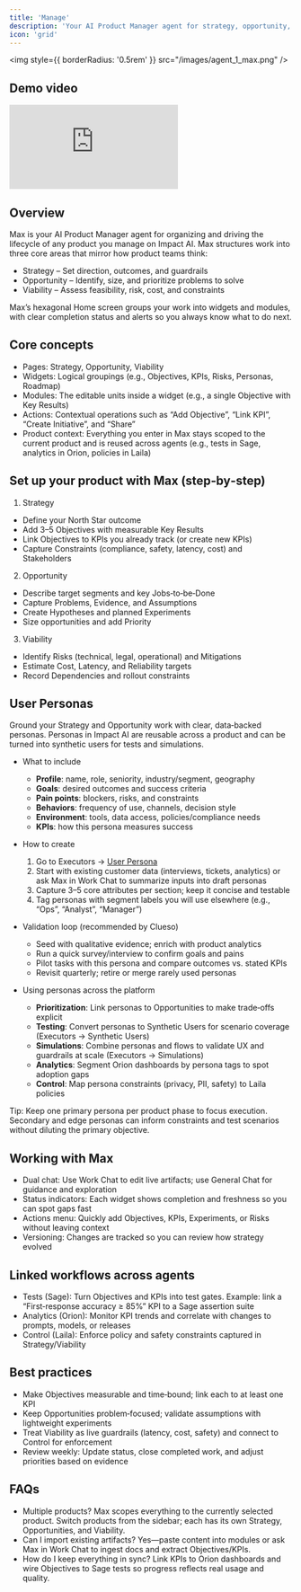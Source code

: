 ```yaml
---
title: 'Manage'
description: 'Your AI Product Manager agent for strategy, opportunity, and viability'
icon: 'grid'
---
```


<img
  style={{ borderRadius: '0.5rem' }}
  src="/images/agent_1_max.png"
/>

## Demo video

<div style={{ position: 'relative', paddingBottom: '56.25%', height: 0 }}>
  <iframe
    src="https://impact-ai.clueso.site/embed/58f9f6df-008a-441f-9082-606236a84c16"
    frameBorder="0"
    allowFullScreen
    style={{ position: 'absolute', top: 0, left: 0, width: '100%', height: '100%' }}
  >
  </iframe>
</div>

## Overview

Max is your AI Product Manager agent for organizing and driving the lifecycle of any product you manage on Impact AI. Max structures work into three core areas that mirror how product teams think:

- Strategy – Set direction, outcomes, and guardrails
- Opportunity – Identify, size, and prioritize problems to solve
- Viability – Assess feasibility, risk, cost, and constraints

Max’s hexagonal Home screen groups your work into widgets and modules, with clear completion status and alerts so you always know what to do next.

## Core concepts

- Pages: Strategy, Opportunity, Viability
- Widgets: Logical groupings (e.g., Objectives, KPIs, Risks, Personas, Roadmap)
- Modules: The editable units inside a widget (e.g., a single Objective with Key Results)
- Actions: Contextual operations such as “Add Objective”, “Link KPI”, “Create Initiative”, and “Share”
- Product context: Everything you enter in Max stays scoped to the current product and is reused across agents (e.g., tests in Sage, analytics in Orion, policies in Laila)

## Set up your product with Max (step‑by‑step)

1) Strategy
- Define your North Star outcome
- Add 3–5 Objectives with measurable Key Results
- Link Objectives to KPIs you already track (or create new KPIs)
- Capture Constraints (compliance, safety, latency, cost) and Stakeholders

2) Opportunity
- Describe target segments and key Jobs‑to‑be‑Done
- Capture Problems, Evidence, and Assumptions
- Create Hypotheses and planned Experiments
- Size opportunities and add Priority

3) Viability
- Identify Risks (technical, legal, operational) and Mitigations
- Estimate Cost, Latency, and Reliability targets
- Record Dependencies and rollout constraints

## User Personas

Ground your Strategy and Opportunity work with clear, data‑backed personas. Personas in Impact AI are reusable across a product and can be turned into synthetic users for tests and simulations.

- What to include
  - **Profile**: name, role, seniority, industry/segment, geography
  - **Goals**: desired outcomes and success criteria
  - **Pain points**: blockers, risks, and constraints
  - **Behaviors**: frequency of use, channels, decision style
  - **Environment**: tools, data access, policies/compliance needs
  - **KPIs**: how this persona measures success

- How to create
  1. Go to Executors → [User Persona](/executors/user-persona)
  2. Start with existing customer data (interviews, tickets, analytics) or ask Max in Work Chat to summarize inputs into draft personas
  3. Capture 3–5 core attributes per section; keep it concise and testable
  4. Tag personas with segment labels you will use elsewhere (e.g., “Ops”, “Analyst”, “Manager”)

- Validation loop (recommended by Clueso)
  - Seed with qualitative evidence; enrich with product analytics
  - Run a quick survey/interview to confirm goals and pains
  - Pilot tasks with this persona and compare outcomes vs. stated KPIs
  - Revisit quarterly; retire or merge rarely used personas

- Using personas across the platform
  - **Prioritization**: Link personas to Opportunities to make trade‑offs explicit
  - **Testing**: Convert personas to Synthetic Users for scenario coverage (Executors → Synthetic Users)
  - **Simulations**: Combine personas and flows to validate UX and guardrails at scale (Executors → Simulations)
  - **Analytics**: Segment Orion dashboards by persona tags to spot adoption gaps
  - **Control**: Map persona constraints (privacy, PII, safety) to Laila policies

Tip: Keep one primary persona per product phase to focus execution. Secondary and edge personas can inform constraints and test scenarios without diluting the primary objective.

## Working with Max

- Dual chat: Use Work Chat to edit live artifacts; use General Chat for guidance and exploration
- Status indicators: Each widget shows completion and freshness so you can spot gaps fast
- Actions menu: Quickly add Objectives, KPIs, Experiments, or Risks without leaving context
- Versioning: Changes are tracked so you can review how strategy evolved

## Linked workflows across agents

- Tests (Sage): Turn Objectives and KPIs into test gates. Example: link a “First‑response accuracy ≥ 85%” KPI to a Sage assertion suite
- Analytics (Orion): Monitor KPI trends and correlate with changes to prompts, models, or releases
- Control (Laila): Enforce policy and safety constraints captured in Strategy/Viability

## Best practices

- Make Objectives measurable and time‑bound; link each to at least one KPI
- Keep Opportunities problem‑focused; validate assumptions with lightweight experiments
- Treat Viability as live guardrails (latency, cost, safety) and connect to Control for enforcement
- Review weekly: Update status, close completed work, and adjust priorities based on evidence

## FAQs

- Multiple products? Max scopes everything to the currently selected product. Switch products from the sidebar; each has its own Strategy, Opportunities, and Viability.
- Can I import existing artifacts? Yes—paste content into modules or ask Max in Work Chat to ingest docs and extract Objectives/KPIs.
- How do I keep everything in sync? Link KPIs to Orion dashboards and wire Objectives to Sage tests so progress reflects real usage and quality.
